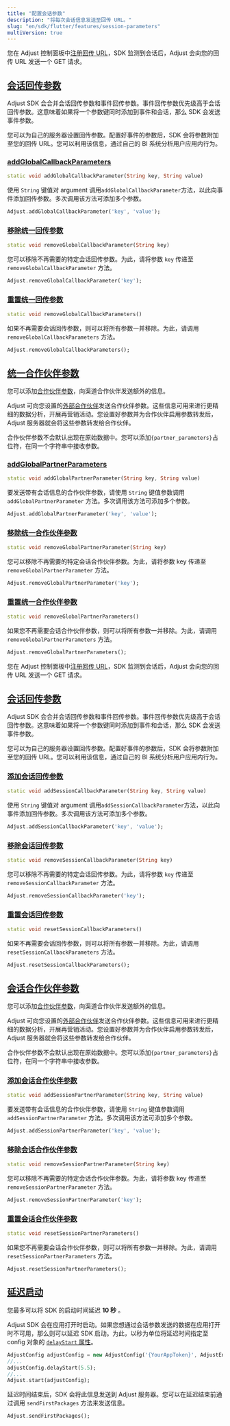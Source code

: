 ```yaml
---
title: "配置会话参数"
description: "将每次会话信息发送至回传 URL。"
slug: "en/sdk/flutter/features/session-parameters"
multiVersion: true
---
```

<sdkversion version="v5"> 

您在 Adjust 控制面板中[注册回传 URL](https://help.adjust.com/en/article/recommended-placeholders-callbacks)，SDK 监测到会话后，Adjust 会向您的回传 URL 发送一个 GET 请求。

[会话回传参数](session-callback-parameters)
-------------------------------------

<callout type="note"> 

Adjust SDK 会合并会话回传参数和事件回传参数。事件回传参数优先级高于会话回传参数。这意味着如果将一个参数键同时添加到事件和会话，那么 SDK 会发送事件参数。
</Callout> 

您可以为自己的服务器设置回传参数。配置好事件的参数后，SDK 会将参数附加至您的回传 URL。您可以利用该信息，通过自己的 BI 系统分析用户应用内行为。

### [addGlobalCallbackParameters](add-global-callback-parameters)

<codeblock title="方法签名"> 

```dart
static void addGlobalCallbackParameter(String key, String value)
```

</CodeBlock> 

使用 `String` 键值对 argument 调用`addGlobalCallbackParameter`方法，以此向事件添加回传参数。多次调用该方法可添加多个参数。

```dart
Adjust.addGlobalCallbackParameter('key', 'value');
```

### [移除统一回传参数](remove-global-callback-parameters)

<codeblock title="方法签名"> 

```dart
static void removeGlobalCallbackParameter(String key)
```

</CodeBlock> 

您可以移除不再需要的特定会话回传参数。为此，请将参数 `key` 传递至 `removeGlobalCallbackParameter` 方法。

```dart
Adjust.removeGlobalCallbackParameter('key');
```

### [重置统一回传参数](reset-global-callback-parameters)

<codeblock title="方法签名"> 

```dart
static void removeGlobalCallbackParameters()
```

</CodeBlock> 

如果不再需要会话回传参数，则可以将所有参数一并移除。为此，请调用 `removeGlobalCallbackParameters` 方法。

```dart
Adjust.removeGlobalCallbackParameters();
```

[统一合作伙伴参数](global-partner-parameters)
-------------------------------------

您可以添加[合作伙伴参数](https://help.adjust.com/en/article/data-sharing-ad-network#map-parameters)，向渠道合作伙伴发送额外的信息。

Adjust 可向您设置的[外部合作伙伴](https://help.adjust.com/en/article/integrated-partners)发送合作伙伴参数。这些信息可用来进行更精细的数据分析，开展再营销活动。您设置好参数并为合作伙伴启用参数转发后，Adjust 服务器就会将这些参数转发给合作伙伴。
<callout type="note"> 

合作伙伴参数不会默认出现在原始数据中。您可以添加`{partner_parameters}`占位符，在同一个字符串中接收参数。
</Callout> 

### [addGlobalPartnerParameters](add-session-partner-parameters)

<codeblock title="方法签名"> 

```dart
static void addGlobalPartnerParameter(String key, String value)
```

</CodeBlock> 

要发送带有会话信息的合作伙伴参数，请使用 `String` 键值参数调用 `addGlobalPartnerParameter` 方法。多次调用该方法可添加多个参数。

```dart
Adjust.addGlobalPartnerParameter('key', 'value');
```

### [移除统一合作伙伴参数](remove-session-partner-parameters)

<codeblock title="方法签名"> 

```dart
static void removeGlobalPartnerParameter(String key)
```

</CodeBlock> 

您可以移除不再需要的特定会话合作伙伴参数。为此，请将参数 key 传递至 `removeGlobalPartnerParameter` 方法。

```dart
Adjust.removeGlobalPartnerParameter('key');
```

### [重置统一合作伙伴参数](reset-global-partner-parameters)

<codeblock title="方法签名"> 

```dart
static void removeGlobalPartnerParameters()
```

</CodeBlock> 

如果您不再需要会话合作伙伴参数，则可以将所有参数一并移除。为此，请调用 `removeGlobalPartnerParameters` 方法。

```dart
Adjust.removeGlobalPartnerParameters();
```

</SdkVersion> <sdkversion version="v4"> 

您在 Adjust 控制面板中[注册回传 URL](https://help.adjust.com/en/article/recommended-placeholders-callbacks)，SDK 监测到会话后，Adjust 会向您的回传 URL 发送一个 GET 请求。

[会话回传参数](session-callback-parameters)
-------------------------------------

<callout type="note"> 

Adjust SDK 会合并会话回传参数和事件回传参数。事件回传参数优先级高于会话回传参数。这意味着如果将一个参数键同时添加到事件和会话，那么 SDK 会发送事件参数。
</Callout> 

您可以为自己的服务器设置回传参数。配置好事件的参数后，SDK 会将参数附加至您的回传 URL。您可以利用该信息，通过自己的 BI 系统分析用户应用内行为。

### [添加会话回传参数](add-session-callback-parameters)

<codeblock title="方法签名"> 

```dart
static void addSessionCallbackParameter(String key, String value)
```

</CodeBlock> 

使用 `String` 键值对 argument 调用`addSessionCallbackParameter`方法，以此向事件添加回传参数。多次调用该方法可添加多个参数。

```dart
Adjust.addSessionCallbackParameter('key', 'value');
```

### [移除会话回传参数](remove-session-callback-parameters)

<codeblock title="方法签名"> 

```dart
static void removeSessionCallbackParameter(String key)
```

</CodeBlock> 

您可以移除不再需要的特定会话回传参数。为此，请将参数 `key` 传递至 `removeSessionCallbackParameter` 方法。

```dart
Adjust.removeSessionCallbackParameter('key');
```

### [重置会话回传参数](reset-session-callback-parameters)

<codeblock title="方法签名"> 

```dart
static void resetSessionCallbackParameters()
```

</CodeBlock> 

如果不再需要会话回传参数，则可以将所有参数一并移除。为此，请调用 `resetSessionCallbackParameters` 方法。

```dart
Adjust.resetSessionCallbackParameters();
```

[会话合作伙伴参数](session-partner-parameters)
--------------------------------------

您可以添加[合作伙伴参数](https://help.adjust.com/en/article/data-sharing-ad-network#map-parameters)，向渠道合作伙伴发送额外的信息。

Adjust 可向您设置的[外部合作伙伴](https://help.adjust.com/en/article/integrated-partners)发送合作伙伴参数。这些信息可用来进行更精细的数据分析，开展再营销活动。您设置好参数并为合作伙伴启用参数转发后，Adjust 服务器就会将这些参数转发给合作伙伴。
<callout type="note"> 

合作伙伴参数不会默认出现在原始数据中。您可以添加`{partner_parameters}`占位符，在同一个字符串中接收参数。
</Callout> 

### [添加会话合作伙伴参数](add-session-partner-parameters)

<codeblock title="方法签名"> 

```dart
static void addSessionPartnerParameter(String key, String value)
```

</CodeBlock> 

要发送带有会话信息的合作伙伴参数，请使用 `String` 键值参数调用 `addSessionPartnerParameter` 方法。多次调用该方法可添加多个参数。

```dart
Adjust.addSessionPartnerParameter('key', 'value');
```

### [移除会话合作伙伴参数](remove-session-partner-parameters)

<codeblock title="方法签名"> 

```dart
static void removeSessionPartnerParameter(String key)
```

</CodeBlock> 

您可以移除不再需要的特定会话合作伙伴参数。为此，请将参数 key 传递至 `removeSessionPartnerParameter` 方法。

```dart
Adjust.removeSessionPartnerParameter('key');
```

### [重置会话合作伙伴参数](reset-session-partner-parameters)

<codeblock title="方法签名"> 

```dart
static void resetSessionPartnerParameters()
```

</CodeBlock> 

如果您不再需要会话合作伙伴参数，则可以将所有参数一并移除。为此，请调用 `resetSessionPartnerParameters` 方法。

```dart
Adjust.resetSessionPartnerParameters();
```

[延迟启动](delay-start)
-------------------

<callout type="note"> 

您最多可以将 SDK 的启动时间延迟 **10 秒** 。
</Callout> 

Adjust SDK 会在应用打开时启动。如果您想通过会话参数发送的数据在应用打开时不可用，那么则可以延迟 SDK 启动。为此，以秒为单位将延迟时间指定至 config 对象的 [`delayStart` 属性](/en/sdk/flutter/configuration#delay-the-start-of-the-sdk)。

```dart
AdjustConfig adjustConfig = new AdjustConfig('{YourAppToken}', AdjustEnvironment.Sandbox);
//...
adjustConfig.delayStart(5.5);
//...
Adjust.start(adjustConfig);
```

延迟时间结束后，SDK 会将此信息发送到 Adjust 服务器。您可以在延迟结束前通过调用 `sendFirstPackages` 方法来发送信息。

```dart
Adjust.sendFirstPackages();
```

</SdkVersion>

